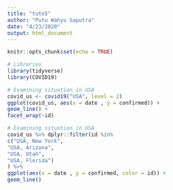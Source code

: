 ```yaml
---
title: "tute5"
author: "Putu Wahyu Saputra"
date: "4/23/2020"
output: html_document
---
```


```r
knitr::opts_chunk$set(echo = TRUE)
```
```r
# Libraries
library(tidyverse)
library(COVID19)
```
```r
# Examining situation in USA
covid_us <- covid19("USA", level = 2)
ggplot(covid_us, aes(x = date , y = confirmed)) +
geom_line() +
facet_wrap(~id)
```

```r
# Examining situation in USA
covid_us %>% dplyr::filter(id %in%
c("USA, New York",
"USA, Arizona",
"USA, Utah",
"USA, Florida")
) %>%
ggplot(aes(x = date , y = confirmed, color = id)) +
geom_line()
```